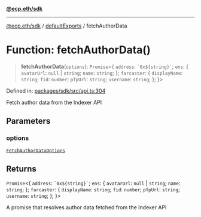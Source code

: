 [**@ecp.eth/sdk**](/sdk-reference/index.mdx)

***

[@ecp.eth/sdk](/sdk-reference/index.mdx) / [defaultExports](/sdk-reference/defaultExports/index.mdx) / fetchAuthorData

# Function: fetchAuthorData()

> **fetchAuthorData**(`options`): `Promise`\<\{ `address`: `` `0x${string}` ``; `ens`: \{ `avatarUrl`: `null` \| `string`; `name`: `string`; \}; `farcaster`: \{ `displayName`: `string`; `fid`: `number`; `pfpUrl`: `string`; `username`: `string`; \}; \}\>

Defined in: [packages/sdk/src/api.ts:304](https://github.com/ecp-eth/comments-monorepo/blob/main/packages/sdk/src/api.ts#L304)

Fetch author data from the Indexer API

## Parameters

### options

[`FetchAuthorDataOptions`](/sdk-reference/defaultExports/type-aliases/FetchAuthorDataOptions.mdx)

## Returns

`Promise`\<\{ `address`: `` `0x${string}` ``; `ens`: \{ `avatarUrl`: `null` \| `string`; `name`: `string`; \}; `farcaster`: \{ `displayName`: `string`; `fid`: `number`; `pfpUrl`: `string`; `username`: `string`; \}; \}\>

A promise that resolves author data fetched from the Indexer API
